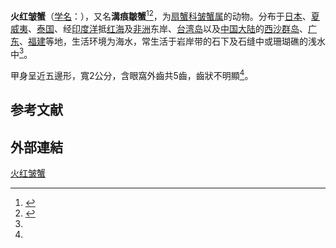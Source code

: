{{Speciesbox
| name = 火红皱蟹
| status = 
| status_system = 
| image = Specimen of Leptodius exaratus.JPG
| genus = Leptodius
| species = exaratus
| authority = (H. Milne-Edwards, 1834)<ref name='id11739'>{{cite web| url =http://www.bioinfo.cn/db05/BjdwSpecies.php?action=view&id=11739| title =火红皱蟹| work =《中国动物物种编目数据库》| publisher =中国科学院微生物研究所| author =中国科学院动物研究所| accessdate =2009-04-28| deadurl =yes| archiveurl =https://web.archive.org/web/20160305054928/http://www.bioinfo.cn/db05/BjdwSpecies.php?action=view&id=11739| archivedate =2016-03-05}}</ref>
}}

'''火红皱蟹'''（[[学名|学名]]：{{lang|la|''Leptodius exaratus''}}），又名'''溝痕皺蟹'''<ref name="digitalarchives.tw">{{cite web |publisher=[[數位典藏與數位學習聯合目錄|數位典藏與數位學習聯合目錄]] |url=http://catalog.digitalarchives.tw/item/00/03/30/98.html |language=zh-hant |title=火紅皺蟹 ''Leptodius exaratus'' |access-date=2014-03-18 |archive-date=2014-03-19 |archive-url=https://web.archive.org/web/20140319012850/http://catalog.digitalarchives.tw/item/00/03/30/98.html |dead-url=no }}</ref><ref name=LungMei>{{cite book |url=http://issuu.com/hkwildlife/docs/lungmei_report_v3.0.0/63 |page=60 |language=zh-hant |title=大埔龍尾地理生態調查報告 |author=香港自然生態論壇 |date=2009-03 |access-date=2014-03-19 |archive-date=2016-03-26 |archive-url=https://web.archive.org/web/20160326055913/https://issuu.com/hkwildlife/docs/lungmei_report_v3.0.0/63 |dead-url=no }}</ref>，为[[扇蟹科|扇蟹科]][[皱蟹属|皱蟹属]]的动物。分布于[[日本|日本]]、[[夏威夷|夏威夷]]、[[泰国|泰国]]、经[[印度洋|印度洋]]抵[[红海|红海]]及[[非洲|非洲]]东岸、[[台湾岛|台湾岛]]以及[[中国大陆|中国大陆]]的[[西沙群岛|西沙群岛]]、[[广东|广东]]、[[福建|福建]]等地，生活环境为海水，常生活于岩岸带的石下及石缝中或珊瑚礁的浅水中<ref name='id11739'/>。

甲身呈近五邊形，寬2公分，含眼窩外齒共5齒，齒狀不明顯<ref name="digitalarchives.tw" />。

== 参考文献 ==
{{reflist}}

==外部連結==
{{Wikispecies|Leptodius exaratus}}
{{Taxonbar|from=Q6497424}}

[[Category:皱蟹属|火红皱蟹]]


{{螃蟹小作品}}